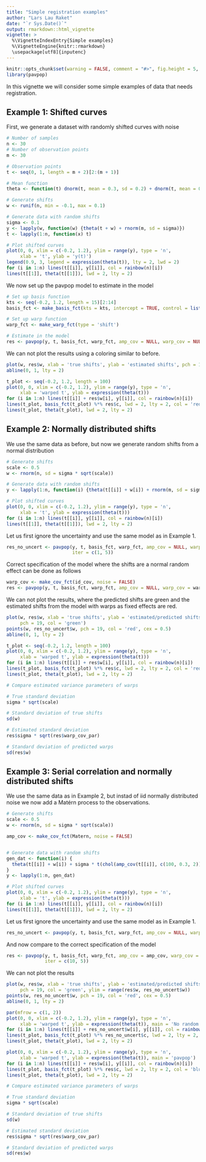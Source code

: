 ```yaml
---
title: "Simple registration examples"
author: "Lars Lau Raket"
date: "`r Sys.Date()`"
output: rmarkdown::html_vignette
vignette: >
  %\VignetteIndexEntry{Simple examples}
  %\VignetteEngine{knitr::rmarkdown}
  \usepackage[utf8]{inputenc}
---
```

```r
knitr::opts_chunk$set(warning = FALSE, comment = "#>", fig.height = 5, fig.width = 7)
library(pavpop)
```
In this vignette we will consider some simple examples of data that needs registration.

## Example 1: Shifted curves

First, we generate a dataset with randomly shifted curves with noise
```r
# Number of samples
n <- 30 
# Number of observation points
m <- 30 

# Observation points
t <- seq(0, 1, length = m + 2)[2:(m + 1)] 

# Mean function
theta <- function(t) dnorm(t, mean = 0.3, sd = 0.2) + dnorm(t, mean = 0.7, sd = 0.15)

# Generate shifts
w <- runif(n, min = -0.1, max = 0.1)

# Generate data with random shifts
sigma <- 0.1
y <- lapply(w, function(w) {theta(t + w) + rnorm(m, sd = sigma)}) 
t <- lapply(1:n, function(x) t)

# Plot shifted curves
plot(0, 0, xlim = c(-0.2, 1.2), ylim = range(y), type = 'n', 
     xlab = 't', ylab = 'y(t)')
legend(0.9, 3, legend = expression(theta(t)), lty = 2, lwd = 2)
for (i in 1:n) lines(t[[i]], y[[i]], col = rainbow(n)[i])
lines(t[[1]], theta(t[[1]]), lwd = 2, lty = 2)
```

We now set up the pavpop model to estimate in the model

```r
# Set up basis function
kts <- seq(-0.2, 1.2, length = 15)[2:14]
basis_fct <- make_basis_fct(kts = kts, intercept = TRUE, control = list(boundary = c(-0.2, 1.2)))

# Set up warp function
warp_fct <- make_warp_fct(type = 'shift')

# Estimate in the model
res <- pavpop(y, t, basis_fct, warp_fct, amp_cov = NULL, warp_cov = NULL, iter = c(1, 5))
```

We can not plot the results using a coloring similar to before.

```r
plot(w, res$w, xlab = 'true shifts', ylab = 'estimated shifts', pch = 19)
abline(0, 1, lty = 2)

t_plot <- seq(-0.2, 1.2, length = 100)
plot(0, 0, xlim = c(-0.2, 1.2), ylim = range(y), type = 'n', 
     xlab = 'warped t', ylab = expression(theta(t)))
for (i in 1:n) lines(t[[i]] + res$w[i], y[[i]], col = rainbow(n)[i])
lines(t_plot, basis_fct(t_plot) %*% res$c, lwd = 2, lty = 2, col = 'red')
lines(t_plot, theta(t_plot), lwd = 2, lty = 2)
```


## Example 2: Normally distributed shifts
We use the same data as before, but now we generate random shifts from a normal distribution
```r
# Generate shifts
scale <- 0.5
w <- rnorm(n, sd = sigma * sqrt(scale))

# Generate data with random shifts
y <- lapply(1:n, function(i) {theta(t[[i]] + w[i]) + rnorm(m, sd = sigma)}) 

# Plot shifted curves
plot(0, 0, xlim = c(-0.2, 1.2), ylim = range(y), type = 'n', 
     xlab = 't', ylab = expression(theta(t)))
for (i in 1:n) lines(t[[i]], y[[i]], col = rainbow(n)[i])
lines(t[[1]], theta(t[[1]]), lwd = 2, lty = 2)
```

Let us first ignore the uncertainty and use the same model as in Example 1.

```r
res_no_uncert <- pavpop(y, t, basis_fct, warp_fct, amp_cov = NULL, warp_cov = NULL, 
                        iter = c(1, 5))
```

Correct specification of the model where the shifts are a normal random effect can be done as follows

```r
warp_cov <- make_cov_fct(id_cov, noise = FALSE)
res <- pavpop(y, t, basis_fct, warp_fct, amp_cov = NULL, warp_cov = warp_cov, iter = c(5, 5))
```


We can not plot the results, where the predicted shifts are green and the estimated shifts from the model with warps as fixed effects are red. 

```r
plot(w, res$w, xlab = 'true shifts', ylab = 'estimated/predicted shifts', 
     pch = 19, col = 'green')
points(w, res_no_uncert$w, pch = 19, col = 'red', cex = 0.5)
abline(0, 1, lty = 2)

t_plot <- seq(-0.2, 1.2, length = 100)
plot(0, 0, xlim = c(-0.2, 1.2), ylim = range(y), type = 'n', 
     xlab = 'warped t', ylab = expression(theta(t)))
for (i in 1:n) lines(t[[i]] + res$w[i], y[[i]], col = rainbow(n)[i])
lines(t_plot, basis_fct(t_plot) %*% res$c, lwd = 2, lty = 2, col = 'red')
lines(t_plot, theta(t_plot), lwd = 2, lty = 2)

# Compare estimated variance parameters of warps

# True standard deviation
sigma * sqrt(scale)

# Standard deviation of true shifts 
sd(w)

# Estimated standard deviation
res$sigma * sqrt(res$warp_cov_par)

# Standard deviation of predicted warps
sd(res$w)
```


## Example 3: Serial correlation and normally distributed shifts
We use the same data as in Example 2, but instad of iid normally distributed noise we now add a Matérn process to the observations. 
```r
# Generate shifts
scale <- 0.5
w <- rnorm(n, sd = sigma * sqrt(scale))

amp_cov <- make_cov_fct(Matern, noise = FALSE)


# Generate data with random shifts
gen_dat <- function(i) {
  theta(t[[i]] + w[i]) + sigma * t(chol(amp_cov(t[[i]], c(100, 0.3, 2)))) %*% rnorm(m)
}
y <- lapply(1:n, gen_dat) 

# Plot shifted curves
plot(0, 0, xlim = c(-0.2, 1.2), ylim = range(y), type = 'n', 
     xlab = 't', ylab = expression(theta(t)))
for (i in 1:n) lines(t[[i]], y[[i]], col = rainbow(n)[i])
lines(t[[1]], theta(t[[1]]), lwd = 2, lty = 2)
```

Let us first ignore the uncertainty and use the same model as in Example 1.

```r
res_no_uncert <- pavpop(y, t, basis_fct, warp_fct, amp_cov = NULL, warp_cov = NULL, iter = c(1, 10))
```

And now compare to the correct specification of the model

```r
res <- pavpop(y, t, basis_fct, warp_fct, amp_cov = amp_cov, warp_cov = warp_cov, 
              iter = c(10, 5))
```


We can not plot the results

```r
plot(w, res$w, xlab = 'true shifts', ylab = 'estimated/predicted shifts', 
     pch = 19, col = 'green', ylim = range(res$w, res_no_uncert$w))
points(w, res_no_uncert$w, pch = 19, col = 'red', cex = 0.5)
abline(0, 1, lty = 2)

par(mfrow = c(1, 2))
plot(0, 0, xlim = c(-0.2, 1.2), ylim = range(y), type = 'n', 
     xlab = 'warped t', ylab = expression(theta(t)), main = 'No random effects')
for (i in 1:n) lines(t[[i]] + res_no_uncert$w[i], y[[i]], col = rainbow(n)[i])
lines(t_plot, basis_fct(t_plot) %*% res_no_uncert$c, lwd = 2, lty = 2, col = 'blue')
lines(t_plot, theta(t_plot), lwd = 2, lty = 2)

plot(0, 0, xlim = c(-0.2, 1.2), ylim = range(y), type = 'n', 
     xlab = 'warped t', ylab = expression(theta(t)), main = 'pavpop')
for (i in 1:n) lines(t[[i]] + res$w[i], y[[i]], col = rainbow(n)[i])
lines(t_plot, basis_fct(t_plot) %*% res$c, lwd = 2, lty = 2, col = 'blue')
lines(t_plot, theta(t_plot), lwd = 2, lty = 2)

# Compare estimated variance parameters of warps

# True standard deviation
sigma * sqrt(scale)

# Standard deviation of true shifts 
sd(w)

# Estimated standard deviation
res$sigma * sqrt(res$warp_cov_par)

# Standard deviation of predicted warps
sd(res$w)
```
